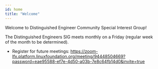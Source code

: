 ```yaml
---
id: home
title: "Welcome"
---
```


Welcome to Distinguished Engineer Community Special Interest Group!

The Distinguished Engineers SIG meets monthly on a Friday (regular week of the month to be determined).

- Register for future meetings: https://zoom-lfx.platform.linuxfoundation.org/meeting/94448504669?password=eae95588-ef7e-4d50-a03b-7e8c64fb14d0&invite=true

